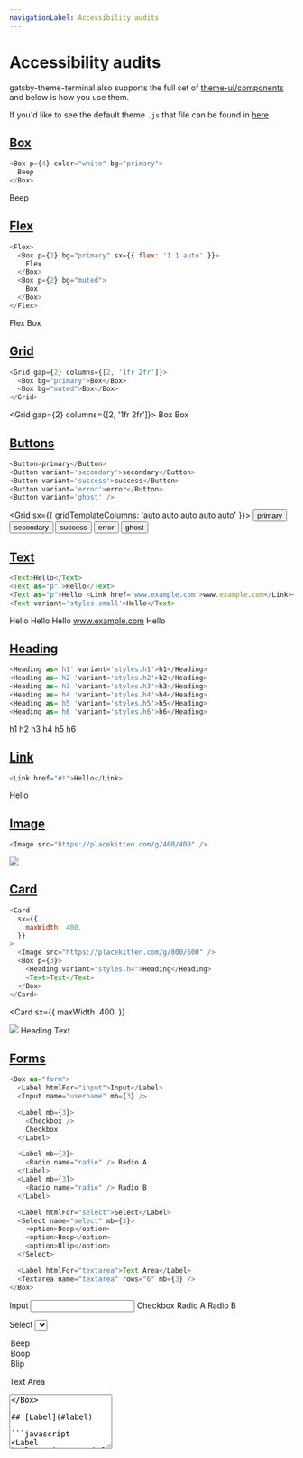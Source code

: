 ```yaml
---
navigationLabel: Accessibility audits
---
```


# Accessibility audits

gatsby-theme-terminal also supports the full set of [theme-ui/components](https://theme-ui.com/components) and below is
how you use them.

If you'd like to see the default theme `.js` that file can be found in
[here](https://github.com/PaulieScanlon/gatsby-theme-terminal/blob/master/%40pauliescanlon/gatsby-theme-terminal/src/gatsby-plugin-theme-ui/index.js)

## [Box](#box)

```javascript
<Box p={4} color="white" bg="primary">
  Beep
</Box>
```

<Box p={4} color="white" bg="primary">
  Beep
</Box>

<Divider />

## [Flex](#flex)

```javascript
<Flex>
  <Box p={2} bg="primary" sx={{ flex: '1 1 auto' }}>
    Flex
  </Box>
  <Box p={2} bg="muted">
    Box
  </Box>
</Flex>
```

<Flex>
  <Box p={2} bg="primary" sx={{ flex: '1 1 auto' }}>
    Flex
  </Box>
  <Box p={2} bg="muted">
    Box
  </Box>
</Flex>

<Divider />

## [Grid](#grid)

```javascript
<Grid gap={2} columns={[2, '1fr 2fr']}>
  <Box bg="primary">Box</Box>
  <Box bg="muted">Box</Box>
</Grid>
```

<Grid gap={2} columns={[2, '1fr 2fr']}>
  <Box bg="primary">Box</Box>
  <Box bg="muted">Box</Box>
</Grid>

<Divider />

## [Buttons](#buttons)

```javascript
<Button>primary</Button>
<Button variant='secondary'>secondary</Button>
<Button variant='success'>success</Button>
<Button variant='error'>error</Button>
<Button variant='ghost' />
```

<Grid sx={{ gridTemplateColumns: 'auto auto auto auto auto' }}>
  <Button>primary</Button>
  <Button variant="secondary">secondary</Button>
  <Button variant="success">success</Button>
  <Button variant="error">error</Button>
  <Button variant="ghost">ghost</Button>
</Grid>

<Divider />

## [Text](#text)

```javascript
<Text>Hello</Text>
<Text as="p" >Hello</Text>
<Text as="p">Hello <Link href='www.example.com'>www.example.com</Link></Text>
<Text variant='styles.small'>Hello</Text>
```

<Text>Hello</Text>
<Text as="p">Hello</Text>
<Text as="p">
  Hello <Link href="www.example.com">www.example.com</Link>
</Text>
<Text variant="styles.small">Hello</Text>

<Divider />

## [Heading](#heading)

```javascript
<Heading as='h1' variant='styles.h1'>h1</Heading>
<Heading as='h2 'variant='styles.h2'>h2</Heading>
<Heading as='h3 'variant='styles.h3'>h3</Heading>
<Heading as='h4 'variant='styles.h4'>h4</Heading>
<Heading as='h5 'variant='styles.h5'>h5</Heading>
<Heading as='h6 'variant='styles.h6'>h6</Heading>
```

<Heading as="h1" variant="styles.h1">
  h1
</Heading>
<Heading as="h2" variant="styles.h2">
  h2
</Heading>
<Heading as="h3" variant="styles.h3">
  h3
</Heading>
<Heading as="h4" variant="styles.h4">
  h4
</Heading>
<Heading as="h5" variant="styles.h5">
  h5
</Heading>
<Heading as="h6" variant="styles.h6">
  h6
</Heading>

## [Link](#link)

```javascript
<Link href="#!">Hello</Link>
```

<Link href="#!">Hello</Link>

<Divider />

## [Image](#image)

```javascript
<Image src="https://placekitten.com/g/400/400" />
```

<Image src="https://placekitten.com/g/400/400" />

<Divider />

## [Card](#card)

```javascript
<Card
  sx={{
    maxWidth: 400,
  }}
>
  <Image src="https://placekitten.com/g/800/600" />
  <Box p={3}>
    <Heading variant="styles.h4">Heading</Heading>
    <Text>Text</Text>
  </Box>
</Card>
```

<Card
  sx={{
    maxWidth: 400,
  }}
>
  <Image src="https://placekitten.com/g/800/600" />
  <Box p={3}>
    <Heading variant="styles.h4">Heading</Heading>
    <Text>Text</Text>
  </Box>
</Card>

<Divider />

## [Forms](#forms)

```javascript
<Box as="form">
  <Label htmlFor="input">Input</Label>
  <Input name="username" mb={3} />

  <Label mb={3}>
    <Checkbox />
    Checkbox
  </Label>

  <Label mb={3}>
    <Radio name="radio" /> Radio A
  </Label>
  <Label mb={3}>
    <Radio name="radio" /> Radio B
  </Label>

  <Label htmlFor="select">Select</Label>
  <Select name="select" mb={3}>
    <option>Beep</option>
    <option>Boop</option>
    <option>Blip</option>
  </Select>

  <Label htmlFor="textarea">Text Area</Label>
  <Textarea name="textarea" rows="6" mb={3} />
</Box>
```

<Box as='form' >
<Label htmlFor='input'>Input</Label>
<Input
  name='username'
  mb={3}
/>

<Label mb={3}>
  <Checkbox />
  Checkbox
</Label>

<Label mb={3}>
  <Radio name="radio" /> Radio A
</Label>
<Label mb={3}>
  <Radio name="radio" /> Radio B
</Label>

<Label htmlFor="select">Select</Label>
<Select name="select" mb={3}>
  <option>Beep</option>
  <option>Boop</option>
  <option>Blip</option>
</Select>

<Label htmlFor='textarea'>Text Area</Label>
<Textarea
  name='textarea'
  rows='6'
  mb={3}
/>
</Box>

## [Label](#label)

```javascript
<Label htmlFor="input">Label</Label>
```

<Label htmlFor="input">Label</Label>

<Divider />

## [Input](#input)

```javascript
<Input name="username" />
```

<Input name="username" />

<Divider />

## [Select](#select)

```javascript
<Select defaultValue="Hello">
  <option>Hello</option>
  <option>Hi</option>
  <option>Beep</option>
  <option>Boop</option>
</Select>
```

<Select defaultValue="Hello">
  <option>Hello</option>
  <option>Hi</option>
  <option>Beep</option>
  <option>Boop</option>
</Select>

<Divider />

## [Textarea](#text-area)

```javascript
<Textarea defaultValue="Hello" rows={8} />
```

<Textarea defaultValue="Hello" rows={8} />

<Divider />

## [Radio](#radio)

```javascript
<Label mb={1}>
  <Radio
    name='dark-mode'
    value='true'
    defaultChecked={true}
  />
  Dark Mode
</Label>
<Label mb={1}>
  <Radio
    name='dark-mode'
    value='false'
  />
  Light Mode
</Label>
```

<Label mb={1}>
  <Radio name="dark-mode" value="true" defaultChecked={true} />
  Dark Mode
</Label>
<Label mb={1}>
  <Radio name="dark-mode" value="false" />
  Light Mode
</Label>

<Divider />

## [Checkbox](#checkbox)

```javascript
<Label>
  <Checkbox />
  Checkbox
</Label>
```

<Label>
  <Checkbox />
  Checkbox
</Label>

<Divider />

## [Slider](#slider)

```javascript
<Slider defaultValue={25} />
```

<Slider defaultValue={25} />

<Divider />

## [Field](#field)

```javascript
<Field label="Email" name="email" defaultValue="" />
```

<Field label="Email" name="email" defaultValue="" />

<Divider />

## [Progress](#progress)

```javascript
<Progress max={1} value={1/2}> 50% </Progress>
<Progress max={1} value={1/2} variant='styles.progress.secondary'> 50% </Progress>
<Progress max={1} value={1/2} variant='styles.progress.success'> 50% </Progress>
<Progress max={1} value={1/2} variant='styles.progress.error'> 50% </Progress>
```

<Progress max={1} value={1 / 2}>
  {' '}
  50%{' '}
</Progress>
<Divider />
<Progress max={1} value={1 / 2} variant="styles.progress.secondary">
  {' '}
  50%{' '}
</Progress>
<Divider />
<Progress max={1} value={1 / 2} variant="styles.progress.success">
  {' '}
  50%{' '}
</Progress>
<Divider />
<Progress max={1} value={1 / 2} variant="styles.progress.error">
  {' '}
  50%{' '}
</Progress>

<Divider />

## [Donut](#donut)

```javascript
<Donut value={1/2}/>
<Donut value={1/2} variant='styles.donut.secondary'/>
<Donut value={1/2} variant='styles.donut.success'/>
<Donut value={1/2} variant='styles.donut.error'/>
```

<Donut value={1 / 2} />
<Donut value={1 / 2} variant="styles.donut.secondary" />
<Donut value={1 / 2} variant="styles.donut.success" />
<Donut value={1 / 2} variant="styles.donut.error" />

<Divider />

## [Spinner](#spinner)

```javascript
<Spinner />
<Spinner variant='styles.spinner.secondary'/>
<Spinner variant='styles.spinner.success'/>
<Spinner variant='styles.spinner.error'/>
```

<Spinner />
<Spinner variant="styles.spinner.secondary" />
<Spinner variant="styles.spinner.success" />
<Spinner variant="styles.spinner.error" />

<Divider />

## [Avatar](#avatar)

```javascript
<Avatar src="https://placekitten.com/g/50/50" />
```

<Avatar src="https://placekitten.com/g/50/50" />

## [Badge](#badge)

Badges need a variant, the default can't be styled at the moment

```javascript
<Badge variant='primary'>
  Beep boop, this is an badge!
</Badge>

<Badge variant='secondary'>
  Beep boop, this is an badge!
</Badge>

<Badge variant='success'>
  Beep boop, this is an badge!
</Badge>

<Badge variant='error'>
  Beep boop, this is an badge!
</Badge>
```

<Grid sx={{gridTemplateColumns: 'auto auto auto auto'}}>
<Badge variant='primary'>
  Beep boop, this is an badge!
</Badge>

<Badge variant="secondary">Beep boop, this is an badge!</Badge>

<Badge variant="success">Beep boop, this is an badge!</Badge>

<Badge variant='error'>
  Beep boop, this is an badge!
</Badge>
</Grid>

<Divider />

## [Alert](#alert)

```javascript
<Alert variant='primary' mb={2}>
  Beep boop, this is an alert!
</Alert>

<Alert variant='secondary' mb={2}>
  Beep boop, this is an alert!
</Alert>

<Alert variant='success' mb={2}>
  Beep boop, this is an alert!
</Alert>

<Alert variant='error'>
  Beep boop, this is an alert!
</Alert>
```

<Alert variant="primary" mb={2}>
  Beep boop, this is an alert!
</Alert>

<Alert variant="secondary" mb={2}>
  Beep boop, this is an alert!
</Alert>

<Alert variant="success" mb={2}>
  Beep boop, this is an alert!
</Alert>

<Alert variant="error">Beep boop, this is an alert!</Alert>

<Divider />

## [Divider](#divider)

```javascript
<Divider />
```

<Divider />

<Divider />

## Embed

```javascript
<Embed src="https://www.youtube.com/embed/GNCd_ERZvZM" />
```

<Embed src="https://www.youtube.com/embed/GNCd_ERZvZM" />

<Divider />

## [AspectRatio](#aspect-ratio)

```javascript
<AspectRatio ratio={16 / 9}>
  <Image
    src="https://placekitten.com/g/1200/1200"
    sx={{
      objectFit: 'cover',
    }}
  />
</AspectRatio>
```

<AspectRatio ratio={16 / 9}>
  <Image
    src="https://placekitten.com/g/1200/1200"
    sx={{
      objectFit: 'cover',
    }}
  />
</AspectRatio>

<Divider />

## [AspectImage](#aspect-image)

```javascript
<AspectImage ratio={4 / 3} src="https://placekitten.com/g/1200/1200" />
```

<AspectImage ratio={4 / 3} src="https://placekitten.com/g/1200/1200" />

<Divider />

## [Container](#container)

```javascript
<Container p={4} bg="surface">
  Centered container
</Container>
```

<Container p={4} bg="surface">
  Centered container
</Container>

<Divider />

## [NavLink](#nav-link)

```javascript
<Flex as="nav">
  <NavLink href="#!" p={2}>
    Home
  </NavLink>
  <NavLink href="#!" p={2}>
    Blog
  </NavLink>
  <NavLink href="#!" p={2}>
    About
  </NavLink>
</Flex>
```

<Flex as="nav">
  <NavLink href="#!" p={2}>
    Home
  </NavLink>
  <NavLink href="#!" p={2}>
    Blog
  </NavLink>
  <NavLink href="#!" p={2}>
    About
  </NavLink>
</Flex>

<Divider />

## [Message](#message)

```javascript
<Message variant='primary' mb={2}>
  This is just a message for someone to read
</Message>

<Message variant='secondary' mb={2}>
  This is just a message for someone to read
</Message>

<Message variant='success' mb={2}>
  This is just a message for someone to read
</Message>

<Message variant='error' mb={2}>
  This is just a message for someone to read
</Message>
```

<Message variant="primary" mb={2}>
  This is just a message for someone to read
</Message>

<Message variant="secondary" mb={2}>
  This is just a message for someone to read
</Message>

<Message variant="success" mb={2}>
  This is just a message for someone to read
</Message>

<Message variant="error" mb={2}>
  This is just a message for someone to read
</Message>

<Divider />

## [Close](#close)

```javascript
<Close />
```

<Close />

<Divider />

## [IconButton](#icon-button)

```javascript
<IconButton aria-label="Toggle dark mode">
  <svg xmlns="http://www.w3.org/2000/svg" viewBox="0 0 24 24" width="24" height="24" fill="currentcolor">
    <circle r={11} cx={12} cy={12} fill="none" stroke="currentcolor" strokeWidth={2} />
  </svg>
</IconButton>
```

<IconButton aria-label="Toggle dark mode">
  <svg xmlns="http://www.w3.org/2000/svg" viewBox="0 0 24 24" width="24" height="24" fill="currentcolor">
    <circle r={11} cx={12} cy={12} fill="none" stroke="currentcolor" strokeWidth={2} />
  </svg>
</IconButton>

<Divider />

## [MenuButton](#menu-button)

```javascript
<MenuButton aria-label="Toggle Menu" />
```

<MenuButton aria-label="Toggle Menu" />

<Divider />
